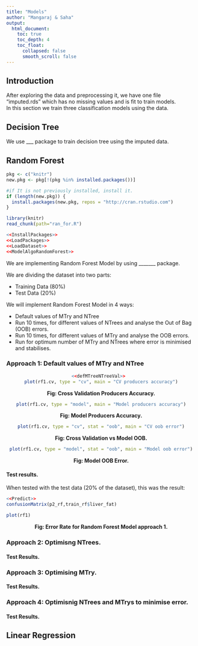 ```yaml
---
title: "Models"
author: "Mangaraj & Saha" 
output: 
  html_document:
    toc: true
    toc_depth: 4 
    toc_float:
      collapsed: false
      smooth_scroll: false 
--- 
```


## Introduction 
After exploring the data and preprocessing it, we have one file "imputed.rds" which has no missing values and is fit to train models. <br /> 
In this section we train three classification models using the data. <br /> 

## Decision Tree 
We use ___ package to train decision tree using the imputed data. 


## Random Forest 
```r
pkg <- c("knitr")
new.pkg <- pkg[!(pkg %in% installed.packages())]

#if It is not previously installed, install it. 
if (length(new.pkg)) {
  install.packages(new.pkg, repos = "http://cran.rstudio.com")
}

library(knitr)
read_chunk(path="ran_for.R")  
```

```r
<<InstallPackages>>
<<LoadPackages>>
<<LoadDataset>> 
<<ModelAlgoRandomForest>>
```
We are implementing Random Forest Model by using _______ package.<br /> 

We are dividing the dataset into two parts:

* Training Data (80%)
* Test Data (20%)

We will implement Random Forest Model in 4 ways: <br />

* Default values of MTry and NTree
* Run 10 times, for different values of NTrees and analyse the Out of Bag (OOB) errors.
* Run 10 times, for different values of MTry and analyse the OOB errors. 
* Run for optimum number of MTry and NTrees where error is minimised and stabilises. 

### Approach 1: Default values of MTry and NTree
<center> 
```r
<<defMTreeNTreeVal>>  
plot(rf1.cv, type = "cv", main = "CV producers accuracy")
```
<b>Fig: Cross Validation Producers Accuracy.</b><br />
```r
plot(rf1.cv, type = "model", main = "Model producers accuracy")
```
<b>Fig: Model Producers Accuracy.</b><br />
```r
plot(rf1.cv, type = "cv", stat = "oob", main = "CV oob error")
```
<b>Fig: Cross Validation vs Model OOB.</b><br />
```r
plot(rf1.cv, type = "model", stat = "oob", main = "Model oob error")
```
<b>Fig: Model OOB Error.</b><br />
</center>

#### Test results.
When tested with the test data (20% of the dataset), this was the result:
```r
<<Predict>>
confusionMatrix(p2_rf,train_rf$liver_fat)
```

```r
plot(rf1)
```
<center><b> Fig: Error Rate for Random Forest Model approach 1. <br /></center> 


### Approach 2: Optimisng NTrees. 


#### Test Results.

### Approach 3: Optimising MTry. 




#### Test Results.

### Approach 4: Optimisnig NTrees and MTrys to minimise error.




#### Test Results.




## Linear Regression 


